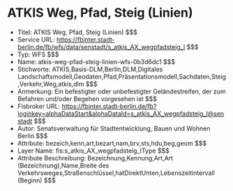 # ATKIS Weg, Pfad, Steig (Linien)
- Titel: ATKIS Weg, Pfad, Steig (Linien) $$$
- Service URL: https://fbinter.stadt-berlin.de/fb/wfs/data/senstadt/s_atkis_AX_wegpfadsteig_l $$$
- Typ: WFS $$$
- Name: atkis-weg-pfad-steig-linien-wfs-0b3d6dc1 $$$
- Stichworte: ATKIS,Basis-DLM,Berlin,DLM,Digitales Landschaftsmodell,Geodaten,Pfad,Präsentationsmodell,Sachdaten,Steig,Verkehr,Weg,atkis,dlm $$$
- Anmerkung: Ein befestigter oder unbefestigter Geländestreifen, der zum Befahren und/oder Begehen vorgesehen ist $$$
- Fisbroker URL: https://fbinter.stadt-berlin.de/fb?loginkey=alphaDataStart&alphaDataId=s_atkis_AX_wegpfadsteig_l@senstadt $$$
- Autor: Senatsverwaltung für Stadtentwicklung, Bauen und Wohnen Berlin $$$
- Attribute: bezeich,kenn,art,bezart,nam,brv,sts,hdu,beg,geom $$$
- Layer Name: fis:s_atkis_AX_wegpfadsteig_lType $$$
- Attribute Beschreibung: Bezeichnung,Kennung,Art,Art (Bezeichnung),Name,Breite des Verkehrsweges,Straßenschlüssel,hatDirektUnten,Lebenszeitintervall (Beginn) $$$
